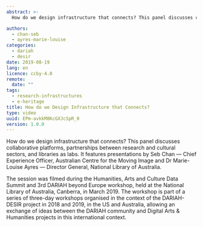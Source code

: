 ```yaml
---
abstract: >-
  How do we design infrastructure that connects? This panel discusses collaborative platforms, partnerships between research and cultural sectors, and libraries as labs. It features presentations by Seb Chan — Chief Experience Officer, Australian Centre for the Moving Image and Dr Marie-Louise Ayres — Director General, National Library of Australia.

authors:
  - chan-seb
  - ayres-marie-louise
categories:
  - dariah
  - desir
date: 2019-08-19
lang: en
licence: ccby-4.0
remote:
  date: ""
tags:
  - research-infrastructures
  - e-heritage
title: How do we Design Infrastructure that Connects?
type: video
uuid: EPm-avkkM8KcGXJcSpR_0
version: 1.0.0
---
```


How do we design infrastructure that connects? This panel discusses collaborative platforms, partnerships between research and cultural sectors, and libraries as labs. It features presentations by Seb Chan — Chief Experience Officer, Australian Centre for the Moving Image and Dr Marie-Louise Ayres — Director General, National Library of Australia.

The session was filmed during the Humanities, Arts and Culture Data Summit and 3rd DARIAH beyond Europe workshop, held at the National Library of Australia, Canberra, in March 2019. The workshop is part of a series of three-day workshops organised in the context of the DARIAH-DESIR project in 2018 and 2019, in the US and Australia, allowing an exchange of ideas between the DARIAH community and Digital Arts & Humanities projects in this international context.

<VideoCard
  title="How do we Design Infrastructure that Connects?"
  id="QNNcM6nQCiM"
  image="/assets/images/cms/posts/how-design-infrastructure-that-connects/intersections.png"
/>
